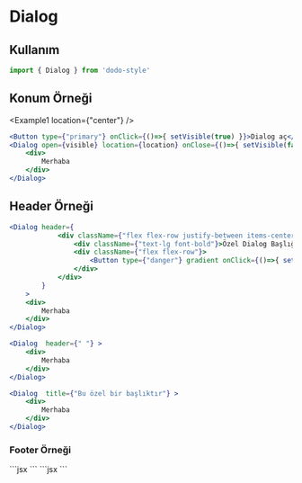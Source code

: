 

<Meta title="Geri Dönüt/Dialog" />

# Dialog
## Kullanım
```jsx
import { Dialog } from 'dodo-style'
```



## Konum Örneği
<Example1 location={"center"} />

```jsx
<Button type={"primary"} onClick={()=>{ setVisible(true) }}>Dialog aç</Button>
<Dialog open={visible} location={location} onClose={()=>{ setVisible(false) }} title={"Dialog Başlığı"} >
    <div>
        Merhaba
    </div>
</Dialog>
```

## Header Örneği
<Example2 />

```jsx
<Dialog header={
            <div className={"flex flex-row justify-between items-center"}>
                <div className={"text-lg font-bold"}>Özel Dialog Başlığı</div>
                <div className={"flex flex-row"}>
                    <Button type={"danger"} gradient onClick={()=>{ setVisible(false) }}>Kapat</Button>
                </div>
            </div>
        }
    >
    <div>
        Merhaba
    </div>
</Dialog>
```

<Example3 />

```jsx
<Dialog  header={" "} >
    <div>
        Merhaba
    </div>
</Dialog>
```

<Example4 />

```jsx
<Dialog  title={"Bu özel bir başlıktır"} >
    <div>
        Merhaba
    </div>
</Dialog>
```

### Footer Örneği

<Example5 />
```jsx
<Dialog footer={
            <div>
                <Button type={"primary"} onClick={()=>{ setVisible(false) }}>Özel Kapat Butonu</Button>
            </div>
        }
    >
    <div>
        Merhaba
    </div>
</Dialog>
```

<Example6 />
```jsx
<Dialog footer={" "} >
    <div>
        Merhaba
    </div>
</Dialog>
```
